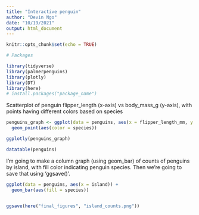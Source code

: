```yaml
---
title: "Interactive penguin"
author: "Devin Ngo"
date: "10/19/2021"
output: html_document
---
```


```r
knitr::opts_chunk$set(echo = TRUE)

# Packages

library(tidyverse)
library(palmerpenguins)
library(plotly)
library(DT)
library(here)
# install.packages("package_name")
```

Scatterplot of penguin flipper_length (x-axis) vs body_mass_g (y-axis), with points having different colors based on species
```r
penguins_graph <- ggplot(data = penguins, aes(x = flipper_length_mm, y = body_mass_g)) +
  geom_point(aes(color = species))

ggplotly(penguins_graph)
```


```r
datatable(penguins)
```

I'm going to make a column graph (using geom_bar) of counts of penguins by island, with fill color indicating penguin species. Then we're going to save that using 'ggsave()'. 

```r
ggplot(data = penguins, aes(x = island)) +
  geom_bar(aes(fill = species))


ggsave(here("final_figures", "island_counts.png"))
```








